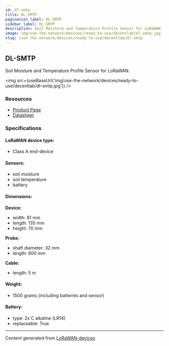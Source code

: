 ```yaml
---
id: dl-smtp
title: DL-SMTP
pagination_label: DL-SMTP
sidebar_label: DL-SMTP
description: Soil Moisture and Temperature Profile Sensor for LoRaWAN
image: img/use-the-network/devices/ready-to-use/decentlab/dl-smtp.jpg
slug: /use-the-network/devices/ready-to-use/decentlab/dl-smtp
---
```



## DL-SMTP

Soil Moisture and Temperature Profile Sensor for LoRaWAN.

<img src={useBaseUrl('img/use-the-network/devices/ready-to-use/decentlab/dl-smtp.jpg')} />

### Resources

- [Product Page](https://www.decentlab.com/products/soil-moisture-and-temperature-profile-for-lorawan)
- [Datasheet](https://cdn.decentlab.com/download/datasheets/Decentlab-DL-SMTP-datasheet.pdf)

### Specifications

#### LoRaWAN device type:
- Class A end-device

#### Sensors:

- soil moisture
- soil temperature
- battery

#### Dimensions:

**Device:**
- width: 81 mm
- length: 135 mm
- height: 70 mm

**Probe:**
- shaft diameter: 32 mm
- length: 600 mm

**Cable:**
- length: 5 m

#### Weight:

- 1500 grams (including batteries and sensor)

#### Battery:

- type: 2x C alkaline (LR14)
- replaceable: True

---

Content generated from [LoRaWAN-devices](https://github.com/TheThingsNetwork/lorawan-devices)
